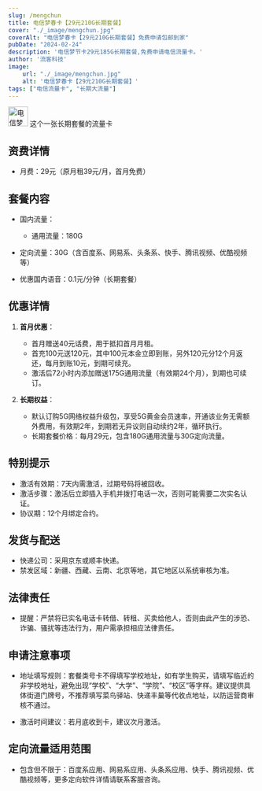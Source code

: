 ```yaml
---
slug: /mengchun
title: 电信梦春卡【29元210G长期套餐】
cover: "./_image/mengchun.jpg"
coverAlt: "电信梦春卡【29元210G长期套餐】免费申请包邮到家"
pubDate: "2024-02-24"
description: '电信梦节卡29元185G长期套餐,免费申请电信流量卡。'
author: '流客科技'
image:
    url: "./_image/mengchun.jpg"
    alt: '电信梦春卡【29元210G长期套餐】'
tags: ["电信流量卡", "长期大流量"]
---
```



<div class="bg-yellow-500 rounded-lg p-1 text-xl flex justify-start items-center pl-5 gap-3">
    <img width="40" height="40" src="https://img.icons8.com/3d-fluency/94/topic-push-notification.png" alt="电信梦春卡【29元210G长期套餐】免费申请包邮到家"/>
    <span>这个一张长期套餐的流量卡</span>
</div>


## 资费详情

- 月费：29元（原月租39元/月，首月免费）

## 套餐内容
- 国内流量：
  - 通用流量：180G
 - 定向流量：30G（含百度系、网易系、头条系、快手、腾讯视频、优酷视频等）
  
- 优惠国内语音：0.1元/分钟（长期套餐）

## 优惠详情
1. **首月优惠**：
   - 首月赠送40元话费，用于抵扣首月月租。
   - 首充100元送120元，其中100元本金立即到账，另外120元分12个月返还，每月到账10元，到期可续充。
   - 激活后72小时内添加赠送175G通用流量（有效期24个月），到期也可续订。

2. **长期权益**：
   - 默认订购5G网络权益升级包，享受5G黄金会员速率，开通该业务无需额外费用，有效期2年，到期若无异议则自动续约2年，循环执行。
   - 长期套餐价格：每月29元，包含180G通用流量与30G定向流量。

## 特别提示
- 激活有效期：7天内需激活，过期号码将被回收。
- 激活步骤：激活后立即插入手机并拨打电话一次，否则可能需要二次实名认证。
- 协议期：12个月绑定合约。

## 发货与配送
- 快递公司：采用京东或顺丰快递。
- 禁发区域：新疆、西藏、云南、北京等地，其它地区以系统审核为准。

## 法律责任
- 提醒：严禁将已实名电话卡转借、转租、买卖给他人，否则由此产生的涉恐、诈骗、骚扰等违法行为，用户需承担相应法律责任。

## 申请注意事项
- 地址填写规则：套餐类号卡不得填写学校地址，如有学生购买，请填写临近的非学校地址，避免出现“学校”、“大学”、“学院”、“校区”等字样。建议提供具体街道门牌号，不推荐填写菜鸟驿站、快递丰巢等代收点地址，以防运营商审核不通过。

- 激活时间建议：若月底收到卡，建议次月激活。

## 定向流量适用范围
- 包含但不限于：百度系应用、网易系应用、头条系应用、快手、腾讯视频、优酷视频等，更多定向软件详情请联系客服咨询。